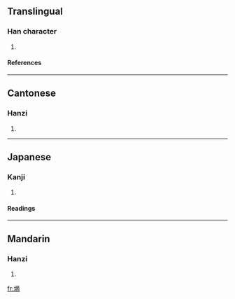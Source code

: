 ==Translingual==
===Han character===
{{Han char|rn=32|rad=土|as=11|sn=14|four=4012<sub>7</sub>|canj=土卜金月 (GYCB)}}
# {{defn|Han|sort=土11}}
====References====
{{Han ref|kx=0238.100|dkj=05429|dj=0476.170|hdz=10482.070|uh=5891|ud=22673|bh=E161|bd=57697}}
----
==Cantonese==
===Hanzi===
{{yue-hanzi|jyut=|y=seung1}}
# {{defn|Cantonese}}
----
==Japanese==
===Kanji===
{{ja-kanji|grade=|rs=土11}}
# {{defn|Japanese}} 
====Readings====
{{ja-readings|on=[[てき]] (teki), [[ちゃく]] (chaku)|kun=[[きざはし]] (kizahashi), [[まと]] (mato)}}
----
==Mandarin==
===Hanzi===
{{cmn-hanzi|pin=[[dī]] (di1)|wg=ti<sup>1</sup>}}
# {{defn|Mandarin}}

[[fr:墑]]